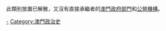 {{Catnav|頁面分類|各種主題的頁面分類|依中国各省来作的分类|中国各地历史|澳門歷史}}
{{Catnav|頁面分類|历史|各區域的歷史|亚洲历史|澳門歷史}}

此類別放置已解散，又沒有直接承繼者的[[澳門政府行政部門|澳門政府部門]]和[[澳門公營機構|公營機構]]。

[[Category:澳門政府部门|-]]
[[Category:澳門政治史|Category:澳門政治史]]